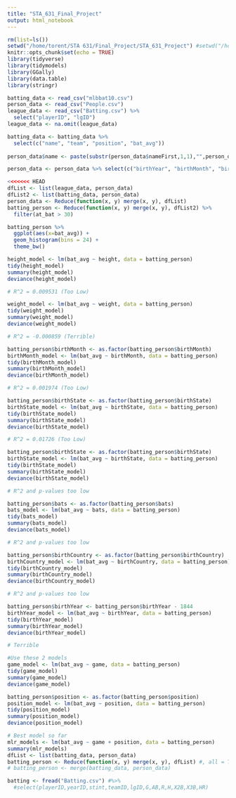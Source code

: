 ```yaml
---
title: "STA_631_Final_Project"
output: html_notebook
---
```


```r
rm(list=ls())
setwd("/home/torent/STA 631/Final_Project/STA_631_Project") #setwd("/home/torent/CIS 671/CIS 671 Project")
knitr::opts_chunk$set(echo = TRUE)
library(tidyverse)
library(tidymodels)
library(GGally)
library(data.table)
library(stringr)
```

```r
batting_data <- read_csv("mlbbat10.csv")
person_data <- read_csv("People.csv")
league_data <- read_csv("Batting.csv") %>%
  select("playerID", "lgID")
league_data <- na.omit(league_data)
```

```r

batting_data <- batting_data %>%
  select(c("name", "team", "position", "bat_avg"))
  
person_data$name <- paste(substr(person_data$nameFirst,1,1),"",person_data$nameLast)

person_data <- person_data %>% select(c("birthYear", "birthMonth", "birthCountry", "birthState", "weight", "height"))
```


```r
<<<<<<< HEAD
dfList <- list(league_data, person_data)
dfList2 <- list(batting_data, person_data)
person_data <- Reduce(function(x, y) merge(x, y), dfList)
batting_person <- Reduce(function(x, y) merge(x, y), dfList2) %>% 
  filter(at_bat > 30)
```

```r
batting_person %>% 
  ggplot(aes(x=bat_avg)) + 
  geom_histogram(bins = 24) + 
  theme_bw()
```

```r
height_model <- lm(bat_avg ~ height, data = batting_person)
tidy(height_model)
summary(height_model)
deviance(height_model)

# R^2 = 0.009531 (Too Low)

weight_model <- lm(bat_avg ~ weight, data = batting_person)
tidy(weight_model)
summary(weight_model)
deviance(weight_model)

# R^2 = -0.000859 (Terrible)

batting_person$birthMonth <- as.factor(batting_person$birthMonth)
birthMonth_model <- lm(bat_avg ~ birthMonth, data = batting_person)
tidy(birthMonth_model)
summary(birthMonth_model)
deviance(birthMonth_model)

# R^2 = 0.001974 (Too Low)

batting_person$birthState <- as.factor(batting_person$birthState)
birthState_model <- lm(bat_avg ~ birthState, data = batting_person)
tidy(birthState_model)
summary(birthState_model)
deviance(birthState_model)

# R^2 = 0.01726 (Too Low)

batting_person$birthState <- as.factor(batting_person$birthState)
birthState_model <- lm(bat_avg ~ birthState, data = batting_person)
tidy(birthState_model)
summary(birthState_model)
deviance(birthState_model)

# R^2 and p-values too low

batting_person$bats <- as.factor(batting_person$bats)
bats_model <- lm(bat_avg ~ bats, data = batting_person)
tidy(bats_model)
summary(bats_model)
deviance(bats_model)

# R^2 and p-values too low

batting_person$birthCountry <- as.factor(batting_person$birthCountry)
birthCountry_model <- lm(bat_avg ~ birthCountry, data = batting_person)
tidy(birthCountry_model)
summary(birthCountry_model)
deviance(birthCountry_model)

# R^2 and p-values too low

batting_person$birthYear <- batting_person$birthYear - 1844
birthYear_model <- lm(bat_avg ~ birthYear, data = batting_person)
tidy(birthYear_model)
summary(birthYear_model)
deviance(birthYear_model)

# Terrible

#Use these 2 models
game_model <- lm(bat_avg ~ game, data = batting_person)
tidy(game_model)
summary(game_model)
deviance(game_model)

batting_person$position <- as.factor(batting_person$position)
position_model <- lm(bat_avg ~ position, data = batting_person)
tidy(position_model)
summary(position_model)
deviance(position_model)
```

```r
# Best model so far
mlr_models <- lm(bat_avg ~ game + position, data = batting_person)
summary(mlr_models)
dfList <- list(batting_data, person_data)
batting_person <- Reduce(function(x, y) merge(x, y), dfList) #, all = TRUE
# batting_person <- merge(batting_data, person_data)
```

```r
batting <- fread("Batting.csv") #%>% 
  #select(playerID,yearID,stint,teamID,lgID,G,AB,R,H,X2B,X3B,HR)
```
